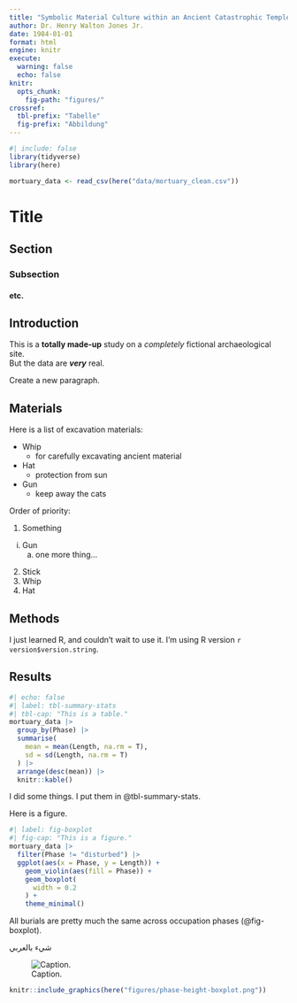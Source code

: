 ```yaml
---
title: "Symbolic Material Culture within an Ancient Catastrophic Temple Complex"
author: Dr. Henry Walton Jones Jr.
date: 1984-01-01
format: html
engine: knitr
execute: 
  warning: false
  echo: false
knitr:
  opts_chunk: 
    fig-path: "figures/"
crossref: 
  tbl-prefix: "Tabelle"
  fig-prefix: "Abbildung"
---
```


```r
#| include: false 
library(tidyverse)
library(here)

mortuary_data <- read_csv(here("data/mortuary_clean.csv"))
```

# Title
## Section
### Subsection
#### etc.

## Introduction

This is a **totally made-up** study on a *completely* fictional archaeological
site.  
But the data are ***very*** real.

Create a new paragraph.

## Materials

Here is a list of excavation materials:

- Whip
  + for carefully excavating ancient material
- Hat
  + protection from sun
- Gun
  + keep away the cats
  
Order of priority:

1. Something
  i) Gun
      a. one more thing...
2. Stick
3. Whip
4. Hat

## Methods

I just learned R, and couldn't wait to use it. I'm using R version
`r version$version.string`.

## Results

```r
#| echo: false
#| label: tbl-summary-stats
#| tbl-cap: "This is a table."
mortuary_data |>
  group_by(Phase) |>
  summarise(
    mean = mean(Length, na.rm = T),
    sd = sd(Length, na.rm = T)
  ) |>
  arrange(desc(mean)) |>
  knitr::kable()
```


I did some things. I put them in @tbl-summary-stats.


Here is a figure.

```r
#| label: fig-boxplot
#| fig-cap: "This is a figure."
mortuary_data |>
  filter(Phase != "disturbed") |>
  ggplot(aes(x = Phase, y = Length)) +
    geom_violin(aes(fill = Phase)) +
    geom_boxplot(
      width = 0.2
    ) +
    theme_minimal()
```

All burials are pretty much the same across occupation phases (@fig-boxplot).

[
شيء بالعربي
]{.arabic}

![Caption.](./figures/phase-height-boxplot.png)

```r
knitr::include_graphics(here("figures/phase-height-boxplot.png"))
```





